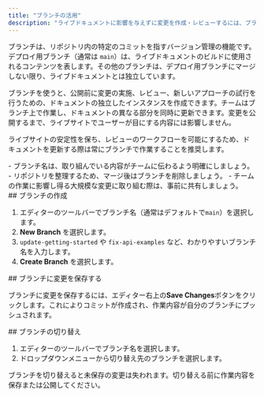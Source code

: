 ```yaml
---
title: "ブランチの活用"
description: "ライブドキュメントに影響を与えずに変更を作成・レビューするには、ブランチを使用します"
---
```


ブランチは、リポジトリ内の特定のコミットを指すバージョン管理の機能です。デプロイ用ブランチ（通常は `main`）は、ライブドキュメントのビルドに使用されるコンテンツを表します。その他のブランチは、デプロイ用ブランチにマージしない限り、ライブドキュメントとは独立しています。

ブランチを使うと、公開前に変更の実施、レビュー、新しいアプローチの試行を行うための、ドキュメントの独立したインスタンスを作成できます。チームはブランチ上で作業し、ドキュメントの異なる部分を同時に更新できます。変更を公開するまで、ライブサイトでユーザーが目にする内容には影響しません。

ライブサイトの安定性を保ち、レビューのワークフローを可能にするため、ドキュメントを更新する際は常にブランチで作業することを推奨します。

<Tip>
  - ブランチ名は、取り組んでいる内容がチームに伝わるよう明確にしましょう。
  - リポジトリを整理するため、マージ後はブランチを削除しましょう。
  - チームの作業に影響し得る大規模な変更に取り組む際は、事前に共有しましょう。
</Tip>

<div id="creating-a-branch">
  ## ブランチの作成
</div>

1. エディターのツールバーでブランチ名（通常はデフォルトで`main`）を選択します。
2. **New Branch** を選択します。
3. `update-getting-started` や `fix-api-examples` など、わかりやすいブランチ名を入力します。
4. **Create Branch** を選択します。

<div id="saving-changes-on-a-branch">
  ## ブランチに変更を保存する
</div>

ブランチに変更を保存するには、エディター右上の**Save Changes**ボタンをクリックします。これによりコミットが作成され、作業内容が自分のブランチにプッシュされます。

<div id="switching-branches">
  ## ブランチの切り替え
</div>

1. エディターのツールバーでブランチ名を選択します。
2. ドロップダウンメニューから切り替え先のブランチを選択します。

<Tip>
  ブランチを切り替えると未保存の変更は失われます。切り替える前に作業内容を保存または公開してください。
</Tip>